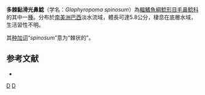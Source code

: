 {{Speciesbox
| taxon = Glaphyropoma spinosum
| authority = [[Bichuette|Bichuette]], [[de_Pinna|de Pinna]] & [[Trajano|Trajano]], 2008
| status = NE
| status_system = IUCN3.1
}}

'''多棘黏滑光鼻鯰'''（学名：''Glaphyropoma spinosum''）為[[輻鰭魚綱|輻鰭魚綱]][[鯰形目|鯰形目]][[毛鼻鯰科|毛鼻鯰科]]的其中一[[種|種]]。分布於[[南美洲|南美洲]][[巴西|巴西]]淡水流域，體長可達5.8公分，棲息在底層水域，生活習性不明。

其[[种加词|种加词]]“''spinosum ''”意为“棘状的”。

==参考文献==
*{{FishBase_species|genus=Glaphyropoma|species=spinosum|year=2014|month=10}}

{{鯰形目小作品}}

{{Taxonbar}}
[[Category:黏滑光鼻鯰屬|D]]
[[Category:2008年描述的鱼类|D]]